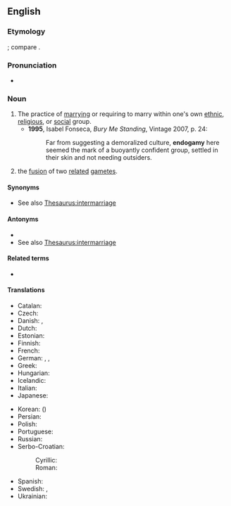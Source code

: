 ==English==
{{wikipedia}}

===Etymology===
{{confix|en|endo|gamy}}; compare {{m|en|inmarriage}}.

===Pronunciation===
* {{a|UK}} {{IPA|en|/ɛnˈdɒɡəmi/}}

===Noun===
{{en-noun|-|+}}

# The practice of [[marry]]ing or requiring to marry within one's own [[ethnic]], [[religious]], or [[social]] group.
#* '''1995''', Isabel Fonseca, ''Bury Me Standing'', Vintage 2007, p. 24:
#*: Far from suggesting a demoralized culture, '''endogamy''' here seemed the mark of a buoyantly confident group, settled in their skin and not needing outsiders.
# {{lb|en|biology}} the [[fusion]] of two [[related]] [[gamete]]s.

====Synonyms====
* See also [[Thesaurus:intermarriage]]

====Antonyms====
* {{l|en|exogamy}}
* See also [[Thesaurus:intermarriage]]

====Related terms====
* {{l|en|endogamous}}

====Translations====
{{trans-top|the practice of marrying within one's own social group}}
* Catalan: {{t+|ca|endogàmia|f}}
* Czech: {{t|cs|endogamie|f}}
* Danish: {{t|da|endogami|c}}, {{t|da|indgifte|n}}
* Dutch: {{t|nl|endogamie|f}}
* Estonian: {{t|et|endogaamia}}
* Finnish: {{t+|fi|endogamia}}
* French: {{t+|fr|endogamie|f}}
* German: {{t+|de|Endogamie|f}}, {{t|de|Binnenheirat|f}}, {{t|de|Kastenheirat|f}}
* Greek: {{t+|el|ενδογαμία|f}}
* Hungarian: {{t|hu|endogámia}}
* Icelandic: {{t|is|innvensl|n-p}}
* Italian: {{t+|it|endogamia|f}}
* Japanese: {{t|ja|近親婚|tr=きんしんこん, kinshinkon}}
{{trans-mid}}
* Korean: {{t|ko|근친혼}} ({{t|ko|近親婚}})
* Persian: {{t|fa|درون‌همسری|sc=fa-Arab}}
* Polish: {{t+|pl|endogamia|f}}
* Portuguese: {{t|pt|endogamia|f}}
* Russian: {{t+|ru|эндогамия|f}}
* Serbo-Croatian:
*: Cyrillic: {{t|sh|ендога̀мија|f|sc=Cyrl}}
*: Roman: {{t|sh|endogàmija|f}}
* Spanish: {{t+|es|endogamia|f}}
* Swedish: {{t+|sv|endogami|c}}, {{t+|sv|ingifte|n}}
* Ukrainian: {{t|uk|ендогамія|f}}
{{trans-bottom}}